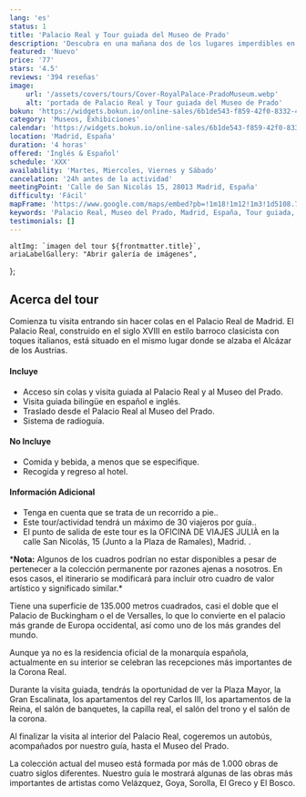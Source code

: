 ```yaml
---
lang: 'es'
status: 1
title: 'Palacio Real y Tour guiada del Museo de Prado'
description: 'Descubra en una mañana dos de los lugares imperdibles en Madrid, el Palacio Real y el Museo del Prado.'
featured: 'Nuevo'
price: '77'
stars: '4.5'
reviews: '394 reseñas'
image:
    url: '/assets/covers/tours/Cover-RoyalPalace-PradoMuseum.webp'
    alt: 'portada de Palacio Real y Tour guiada del Museo de Prado'
bokun: 'https://widgets.bokun.io/online-sales/6b1de543-f859-42f0-8332-446d14d349f4/experience/846138?partialView=1'
category: 'Museos, Exhibiciones'
calendar: 'https://widgets.bokun.io/online-sales/6b1de543-f859-42f0-8332-446d14d349f4/experience-calendar/846138'
location: 'Madrid, España'
duration: '4 horas'
offered: 'Inglés & Español'
schedule: 'XXX'
availability: 'Martes, Miercoles, Viernes y Sábado'
cancelation: '24h antes de la actividad'
meetingPoint: 'Calle de San Nicolás 15, 28013 Madrid, España'
difficulty: 'Fácil'
mapFrame: 'https://www.google.com/maps/embed?pb=!1m18!1m12!1m3!1d5108.731914717676!2d-3.716307571717333!3d40.41615699104534!2m3!1f0!2f0!3f0!3m2!1i1024!2i768!4f13.1!3m3!1m2!1s0xd42296fa427a647%3A0x4f757529951b6d8f!2sC.%20de%20San%20Nicol%C3%A1s%2C%2015%2C%20Centro%2C%2028013%20Madrid%2C%20Espa%C3%B1a!5e0!3m2!1ses-419!2smx!4v1709572112340!5m2!1ses-419!2smx'
keywords: 'Palacio Real, Museo del Prado, Madrid, España, Tour guiada, Historia, Arte, Cultura'
testimonials: []
---
```




    altImg: `imagen del tour ${frontmatter.title}`,
    ariaLabelGallery: "Abrir galería de imágenes",
};

<SliderGallery 
    client:load 
    images={arrayImages} 
    accessibility={accessibility}
/>

<h2 class="text-3xl md:text-4xl font-extrabold mb-4 text-red-700">Acerca del tour</h2>

<p class="text-lg text-justify my-5"> Comienza tu visita entrando sin hacer colas en el Palacio Real de Madrid. El Palacio Real, 
construido en el siglo XVIII en estilo barroco clasicista con toques italianos, está situado en el mismo lugar donde se alzaba el 
Alcázar de los Austrias.</p>

<div class="flex flex-wrap gap-y-5 my-5">
    <div class="w-full md:w-1/2 md:pr-5">
        <h4 class="text-2xl font-bold mb-4 text-sky-800">Incluye</h4>
        <ul class="text-lg space-y-4">
            <li><i class="at-check-circle text-green-500"></i> Acceso sin colas y visita guiada al Palacio Real y al Museo del Prado.</li>
            <li><i class="at-check-circle text-green-500"></i> Visita guiada bilingüe en español e inglés.</li>
            <li><i class="at-check-circle text-green-500"></i> Traslado desde el Palacio Real al Museo del Prado.</li>
            <li><i class="at-check-circle text-green-500"></i> Sistema de radioguía.</li>
        </ul>
    </div>
    <div class="w-full md:w-1/2 md:pr-5">
        <h4 class="text-2xl font-bold mb-4 text-sky-800">No Incluye</h4>
        <ul class="text-lg space-y-4">
            <li><i class="at-xmark-circle text-red-500"></i> Comida y bebida, a menos que se especifique.</li>
            <li><i class="at-xmark-circle text-red-500"></i> Recogida y regreso al hotel.</li>
        </ul>
    </div>
    <div class="w-full md:pr-5">
        <h4 class="text-2xl font-bold mb-4 text-sky-800">Información Adicional</h4>
        <ul class="text-lg space-y-4">
            <li><i class="at-info-circle text-sky-500"></i> Tenga en cuenta que se trata de un recorrido a pie..</li>
            <li><i class="at-info-circle text-sky-500"></i> Este tour/actividad tendrá un máximo de 30 viajeros por guía..</li>
            <li><i class="at-info-circle text-sky-500"></i> El punto de salida de este tour es la OFICINA DE VIAJES JULIÀ en la calle San Nicolás, 15 (Junto a la Plaza de Ramales), Madrid. .</li>
        </ul>
    </div>
    <p class="w-full text-lg text-justify my-5">*<b>Nota:</b> Algunos de los cuadros podrían no estar disponibles a pesar de pertenecer a la colección permanente por razones ajenas a nosotros. En esos casos, el itinerario se modificará para incluir otro cuadro de valor artístico y significado similar.*</p>
</div>


<p class="text-lg text-justify my-5"> Tiene una superficie de 135.000 metros cuadrados, casi el doble que el Palacio de Buckingham o el 
de Versalles, lo que lo convierte en el palacio más grande de Europa occidental, así como uno de los más grandes del mundo.</p>

<p class="text-lg text-justify my-5"> Aunque ya no es la residencia oficial de la monarquía española, actualmente en su interior se 
celebran las recepciones más importantes de la Corona Real.</p>

<p class="text-lg text-justify my-5"> Durante la visita guiada, tendrás la oportunidad de ver la Plaza Mayor, la Gran Escalinata, 
los apartamentos del rey Carlos III, los apartamentos de la Reina, el salón de banquetes, la capilla real, el salón del trono y el salón de la corona.</p>

<p class="text-lg text-justify my-5"> Al finalizar la visita al interior del Palacio Real, cogeremos un autobús, acompañados por 
nuestro guía, hasta el Museo del Prado.</p>

<p class="text-lg text-justify my-5"> La colección actual del museo está formada por más de 1.000 obras de cuatro siglos diferentes. 
Nuestro guía le mostrará algunas de las obras más importantes de artistas como Velázquez, Goya, Sorolla, El Greco y El Bosco.</p>